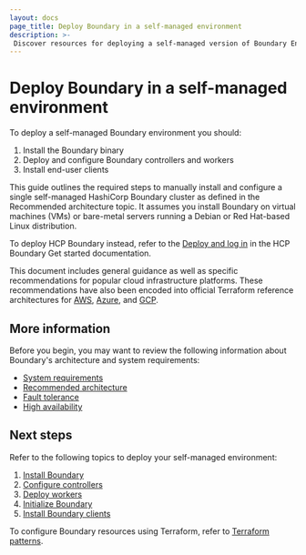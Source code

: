 ```yaml
---
layout: docs
page_title: Deploy Boundary in a self-managed environment
description: >-
 Discover resources for deploying a self-managed version of Boundary Enterprise or Boundary Community Edition.
---
```


# Deploy Boundary in a self-managed environment

To deploy a self-managed Boundary environment you should:

1. Install the Boundary binary
1. Deploy and configure Boundary controllers and workers
1. Install end-user clients

This guide outlines the required steps to manually install and configure a
single self-managed HashiCorp Boundary cluster as defined in the Recommended
architecture topic.
It assumes you install Boundary on virtual machines (VMs) or bare-metal servers
running a Debian or Red Hat-based Linux distribution.

To deploy HCP Boundary instead, refer to the [Deploy and log in](/boundary/docs/hcp/get-started/deploy-and-login) in the HCP Boundary Get started documentation.

This document includes general guidance as well as specific recommendations for
popular cloud infrastructure platforms. These recommendations have also been
encoded into official Terraform reference architectures for
[AWS](https://github.com/hashicorp/boundary-reference-architecture/tree/main/deployment/aws),
[Azure](https://github.com/hashicorp/boundary-reference-architecture/tree/main/deployment/azure),
and
[GCP](https://github.com/hashicorp/boundary-reference-architecture/tree/main/deployment/gcp).

## More information

Before you begin, you may want to review the following information about Boundary's architecture and system requirements:

- [System requirements](/boundary/docs/architecture/system-requirements)
- [Recommended architecture](/boundary/docs/architecture/recommended-architecture)
- [Fault tolerance](/boundary/docs/architecture/fault-tolerance)
- [High availability](/boundary/docs/architecture/high-availability)

## Next steps

Refer to the following topics to deploy your self-managed environment:

1. [Install Boundary](/boundary/docs/deploy/self-managed/install)
1. [Configure controllers](/boundary/docs/deploy/self-managed/configure-controllers)
1. [Deploy workers](/boundary/docs/deploy/self-managed/deploy-workers)
1. [Initialize Boundary](/boundary/docs/deploy/self-managed/initialize)
1. [Install Boundary clients](/boundary/docs/deploy/self-managed/install-clients)

To configure Boundary resources using Terraform, refer to [Terraform patterns](/boundary/docs/deploy/terraform-patterns).